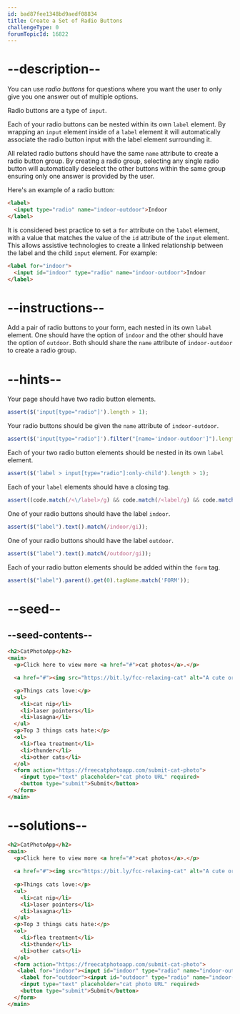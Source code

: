 ```yaml
---
id: bad87fee1348bd9aedf08834
title: Create a Set of Radio Buttons
challengeType: 0
forumTopicId: 16822
---
```


# --description--

You can use <dfn>radio buttons</dfn> for questions where you want the user to only give you one answer out of multiple options.

Radio buttons are a type of `input`.

Each of your radio buttons can be nested within its own `label` element. By wrapping an `input` element inside of a `label` element it will automatically associate the radio button input with the label element surrounding it.

All related radio buttons should have the same `name` attribute to create a radio button group. By creating a radio group, selecting any single radio button will automatically deselect the other buttons within the same group ensuring only one answer is provided by the user.

Here's an example of a radio button:

```html
<label> 
  <input type="radio" name="indoor-outdoor">Indoor 
</label>
```

It is considered best practice to set a `for` attribute on the `label` element, with a value that matches the value of the `id` attribute of the `input` element. This allows assistive technologies to create a linked relationship between the label and the child `input` element. For example:

```html
<label for="indoor"> 
  <input id="indoor" type="radio" name="indoor-outdoor">Indoor 
</label>
```

# --instructions--

Add a pair of radio buttons to your form, each nested in its own `label` element. One should have the option of `indoor` and the other should have the option of `outdoor`. Both should share the `name` attribute of `indoor-outdoor` to create a radio group.

# --hints--

Your page should have two radio button elements.

```js
assert($('input[type="radio"]').length > 1);
```

Your radio buttons should be given the `name` attribute of `indoor-outdoor`.

```js
assert($('input[type="radio"]').filter("[name='indoor-outdoor']").length > 1);
```

Each of your two radio button elements should be nested in its own `label` element.

```js
assert($('label > input[type="radio"]:only-child').length > 1);
```

Each of your `label` elements should have a closing tag.

```js
assert((code.match(/<\/label>/g) && code.match(/<label/g) && code.match(/<\/label>/g).length === code.match(/<label/g).length));
```

One of your radio buttons should have the label `indoor`.

```js
assert($("label").text().match(/indoor/gi));
```

One of your radio buttons should have the label `outdoor`.

```js
assert($("label").text().match(/outdoor/gi));
```

Each of your radio button elements should be added within the `form` tag.

```js
assert($("label").parent().get(0).tagName.match('FORM'));
```

# --seed--

## --seed-contents--

```html
<h2>CatPhotoApp</h2>
<main>
  <p>Click here to view more <a href="#">cat photos</a>.</p>

  <a href="#"><img src="https://bit.ly/fcc-relaxing-cat" alt="A cute orange cat lying on its back."></a>

  <p>Things cats love:</p>
  <ul>
    <li>cat nip</li>
    <li>laser pointers</li>
    <li>lasagna</li>
  </ul>
  <p>Top 3 things cats hate:</p>
  <ol>
    <li>flea treatment</li>
    <li>thunder</li>
    <li>other cats</li>
  </ol>
  <form action="https://freecatphotoapp.com/submit-cat-photo">
    <input type="text" placeholder="cat photo URL" required>
    <button type="submit">Submit</button>
  </form>
</main>
```

# --solutions--

```html
<h2>CatPhotoApp</h2>
<main>
  <p>Click here to view more <a href="#">cat photos</a>.</p>
  
  <a href="#"><img src="https://bit.ly/fcc-relaxing-cat" alt="A cute orange cat lying on its back."></a>
  
  <p>Things cats love:</p>
  <ul>
    <li>cat nip</li>
    <li>laser pointers</li>
    <li>lasagna</li>
  </ul>
  <p>Top 3 things cats hate:</p>
  <ol>
    <li>flea treatment</li>
    <li>thunder</li>
    <li>other cats</li>
  </ol>
  <form action="https://freecatphotoapp.com/submit-cat-photo">
   <label for="indoor"><input id="indoor" type="radio" name="indoor-outdoor"> Indoor</label>
    <label for="outdoor"><input id="outdoor" type="radio" name="indoor-outdoor"> Outdoor</label><br>
    <input type="text" placeholder="cat photo URL" required>
    <button type="submit">Submit</button>
  </form>
</main>
```
